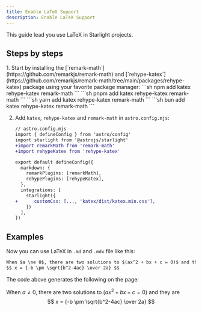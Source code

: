 ```yaml
---
title: Enable LaTeX Support
description: Enable LaTeX Support
---
```



This guide lead you use LaTeX in Starlight projects.

## Steps by steps

<Steps>
1.  Start by installing the [`remark-math`](https://github.com/remarkjs/remark-math) and [`rehype-katex`](https://github.com/remarkjs/remark-math/tree/main/packages/rehype-katex) package using your favorite package manager:
    <Tabs>
      <TabItem label="npm">
        ```sh
        npm add katex rehype-katex remark-math
        ```
      </TabItem>
      <TabItem label="pnpm">
        ```sh
        pnpm add katex rehype-katex remark-math
        ```
      </TabItem>
      <TabItem label="Yarn">
        ```sh
        yarn add katex rehype-katex remark-math
        ```
      </TabItem>
      <TabItem label="Bun">
        ```sh
        bun add katex rehype-katex remark-math
        ```
      </TabItem>
    </Tabs>

2.  Add `katex`, `rehype-katex` and `remark-math` in `astro.config.mjs`:

    ```diff js
    // astro.config.mjs
    import { defineConfig } from 'astro/config'
    import starlight from '@astrojs/starlight'
    +import remarkMath from 'remark-math'
    +import rehypeKatex from 'rehype-katex'

    export default defineConfig({
      markdown: {
        remarkPlugins: [remarkMath],
        rehypePlugins: [rehypeKatex],
      },
      integrations: [
        starlight({
    +      customCss: [..., 'katex/dist/katex.min.css'],
        })
      ],
    })
    ```

</Steps>

## Examples

Now you can use LaTeX in `.md` and `.mdx` file like this:

```md
When $a \ne 0$, there are two solutions to $(ax^2 + bx + c = 0)$ and they are
$$ x = {-b \pm \sqrt{b^2-4ac} \over 2a} $$
```

The code above generates the following on the page:

When $a \ne 0$, there are two solutions to $(ax^2 + bx + c = 0)$ and they are
$$ x = {-b \pm \sqrt{b^2-4ac} \over 2a} $$
